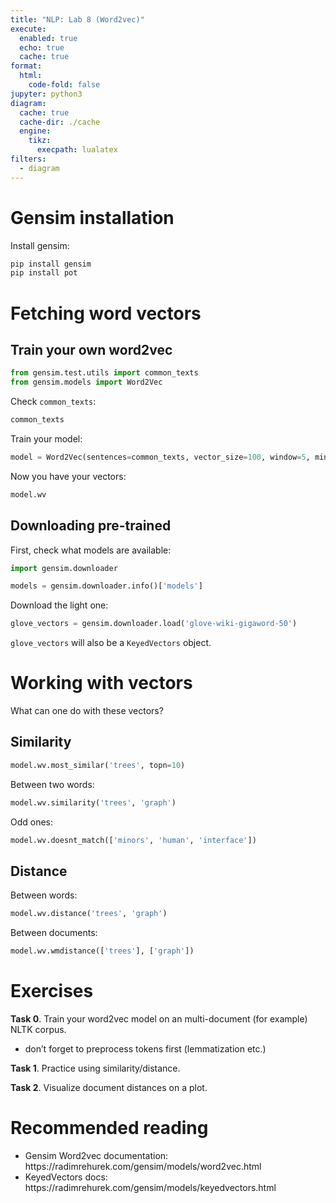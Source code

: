 ```yaml
---
title: "NLP: Lab 8 (Word2vec)"
execute:
  enabled: true
  echo: true
  cache: true
format:
  html:
    code-fold: false
jupyter: python3
diagram:
  cache: true
  cache-dir: ./cache
  engine:
    tikz:
      execpath: lualatex
filters:
  - diagram
---
```


# Gensim installation
Install gensim:
```python
pip install gensim
pip install pot
```

# Fetching word vectors

## Train your own word2vec
```python
from gensim.test.utils import common_texts
from gensim.models import Word2Vec
```

Check `common_texts`:
```python
common_texts
```
Train your model:
```python
model = Word2Vec(sentences=common_texts, vector_size=100, window=5, min_count=1, workers=4)
```

Now you have your vectors:
```python
model.wv
```

## Downloading pre-trained

First, check what models are available:

```python
import gensim.downloader

models = gensim.downloader.info()['models']
```

Download the light one:
```python
glove_vectors = gensim.downloader.load('glove-wiki-gigaword-50')
```
`glove_vectors` will also be a `KeyedVectors` object.

# Working with vectors

What can one do with these vectors?

## Similarity
```python
model.wv.most_similar('trees', topn=10)
```
Between two words:
```python
model.wv.similarity('trees', 'graph')
```

Odd ones:
```python
model.wv.doesnt_match(['minors', 'human', 'interface'])
```

## Distance
Between words:
```python
model.wv.distance('trees', 'graph')
```
Between documents:
```python
model.wv.wmdistance(['trees'], ['graph'])
```

# Exercises
**Task 0**. Train your word2vec model on an multi-document (for example) NLTK corpus.

  - don't forget to preprocess tokens first (lemmatization etc.)

**Task 1**. Practice using similarity/distance.

**Task 2**. Visualize document distances on a plot.

# Recommended reading 

- Gensim Word2vec documentation: https://radimrehurek.com/gensim/models/word2vec.html
- KeyedVectors docs: https://radimrehurek.com/gensim/models/keyedvectors.html
